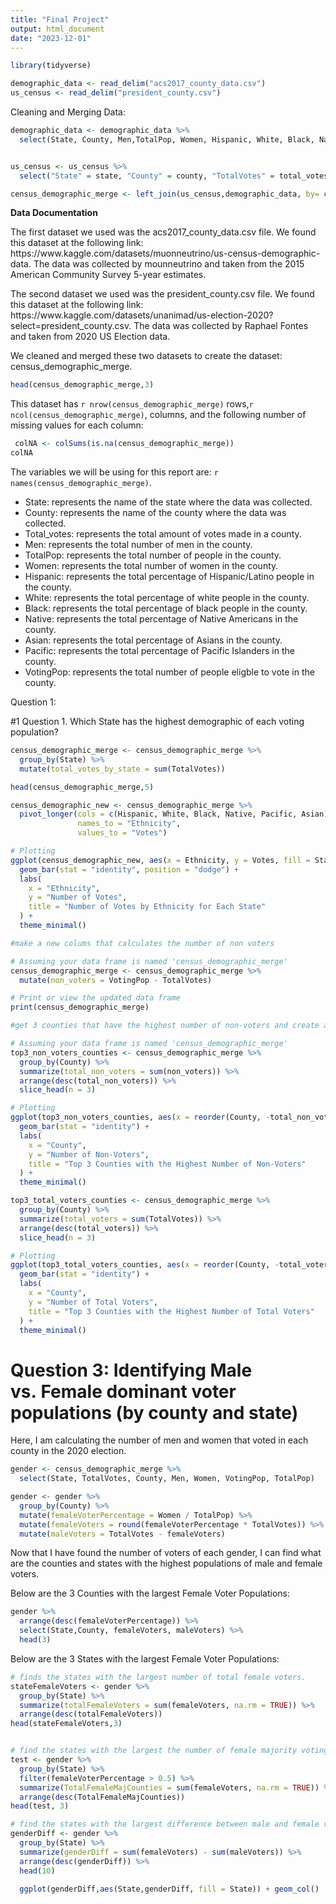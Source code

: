 ---
title: "Final Project"
output: html_document
date: "2023-12-01"
---

```{r}
library(tidyverse)

demographic_data <- read_delim("acs2017_county_data.csv")
us_census <- read_delim("president_county.csv")
```

Cleaning and Merging Data:
```{r}
demographic_data <- demographic_data %>% 
  select(State, County, Men,TotalPop, Women, Hispanic, White, Black, Native, Asian, Pacific, "VotingPop" = VotingAgeCitizen)


us_census <- us_census %>% 
  select("State" = state, "County" = county, "TotalVotes" = total_votes)

census_demographic_merge <- left_join(us_census,demographic_data, by= c("State","County"))
```

**Data Documentation**

The first dataset we used was the acs2017_county_data.csv file. We found this dataset at the
following link: https://www.kaggle.com/datasets/muonneutrino/us-census-demographic-data. The
data was collected by mounneutrino and taken from the 2015 American Community Survey 5-year
estimates.

The second dataset we used was the president_county.csv file. We found this dataset at the
following link: 
https://www.kaggle.com/datasets/unanimad/us-election-2020?select=president_county.csv. The
data was collected by Raphael Fontes and taken from 2020 US Election data.

We cleaned and merged these two datasets to create the dataset: census_demographic_merge.
```{r}
head(census_demographic_merge,3)
```
 This dataset has `r nrow(census_demographic_merge)` rows,`r ncol(census_demographic_merge)`,
 columns, and the following number of missing values for each column:
```{r}
 colNA <- colSums(is.na(census_demographic_merge))
colNA
```

The variables we will be using for this report are: `r names(census_demographic_merge)`.

* State: represents the name of the state where the data was collected.
* County: represents the name of the county where the data was collected.
* Total_votes: represents the total amount of votes made in a county.
* Men: represents the total number of men in the county.
* TotalPop: represents the total number of people in the county.
* Women: represents the total number of women in the county.
* Hispanic: represents the total percentage of Hispanic/Latino people in the county.
* White: represents the total percentage of white people in the county.
* Black: represents the total percentage of black people in the county.
* Native: represents the total percentage of Native Americans in the county.
* Asian: represents the total percentage of Asians in the county.
* Pacific: represents the total percentage of Pacific Islanders in the county.
* VotingPop: represents the total number of people eligble to vote in the county.

Question 1:


#1 Question 1. Which State has the highest demographic of each voting population?

```{r}
census_demographic_merge <- census_demographic_merge %>%
  group_by(State) %>%
  mutate(total_votes_by_state = sum(TotalVotes))

head(census_demographic_merge,5)

```

```{r}

census_demographic_new <- census_demographic_merge %>%
  pivot_longer(cols = c(Hispanic, White, Black, Native, Pacific, Asian),
               names_to = "Ethnicity",
               values_to = "Votes")

# Plotting
ggplot(census_demographic_new, aes(x = Ethnicity, y = Votes, fill = State)) +
  geom_bar(stat = "identity", position = "dodge") +
  labs(
    x = "Ethnicity",
    y = "Number of Votes",
    title = "Number of Votes by Ethnicity for Each State"
  ) +
  theme_minimal()

```
```{r}
#make a new colums that calculates the number of non voters

# Assuming your data frame is named 'census_demographic_merge'
census_demographic_merge <- census_demographic_merge %>%
  mutate(non_voters = VotingPop - TotalVotes)

# Print or view the updated data frame
print(census_demographic_merge)

```

```{r}
#get 3 counties that have the highest number of non-voters and create a bar graph showing it

# Assuming your data frame is named 'census_demographic_merge'
top3_non_voters_counties <- census_demographic_merge %>%
  group_by(County) %>%
  summarize(total_non_voters = sum(non_voters)) %>%
  arrange(desc(total_non_voters)) %>%
  slice_head(n = 3)

# Plotting
ggplot(top3_non_voters_counties, aes(x = reorder(County, -total_non_voters), y = total_non_voters, )) +
  geom_bar(stat = "identity") +
  labs(
    x = "County",
    y = "Number of Non-Voters",
    title = "Top 3 Counties with the Highest Number of Non-Voters"
  ) +
  theme_minimal()
```
```{r}

top3_total_voters_counties <- census_demographic_merge %>%
  group_by(County) %>%
  summarize(total_voters = sum(TotalVotes)) %>%
  arrange(desc(total_voters)) %>%
  slice_head(n = 3)

# Plotting
ggplot(top3_total_voters_counties, aes(x = reorder(County, -total_voters), y = total_voters)) +
  geom_bar(stat = "identity") +
  labs(
    x = "County",
    y = "Number of Total Voters",
    title = "Top 3 Counties with the Highest Number of Total Voters"
  ) +
  theme_minimal()
```

# Question 3: Identifying Male vs. Female dominant voter populations (by county and state)

Here, I am calculating the number of men and women that voted in each county in the 2020 election.
```{r}
gender <- census_demographic_merge %>% 
  select(State, TotalVotes, County, Men, Women, VotingPop, TotalPop)

gender <- gender %>% 
  group_by(County) %>% 
  mutate(femaleVoterPercentage = Women / TotalPop) %>% 
  mutate(femaleVoters = round(femaleVoterPercentage * TotalVotes)) %>% 
  mutate(maleVoters = TotalVotes - femaleVoters)
```

Now that I have found the number of voters of each gender, I can find what are the counties
and states with the highest populations of male and female voters.

Below are the 3 Counties with the largest Female Voter Populations:
```{r}
gender %>% 
  arrange(desc(femaleVoterPercentage)) %>% 
  select(State,County, femaleVoters, maleVoters) %>% 
  head(3)
```

Below are the 3 States with the largest Female Voter Populations:
```{r}
# finds the states with the largest number of total female voters.
stateFemaleVoters <- gender %>% 
  group_by(State) %>% 
  summarize(totalFemaleVoters = sum(femaleVoters, na.rm = TRUE)) %>% 
  arrange(desc(totalFemaleVoters))
head(stateFemaleVoters,3)


# find the states with the largest the number of female majority voting counties
test <- gender %>% 
  group_by(State) %>% 
  filter(femaleVoterPercentage > 0.5) %>% 
  summarize(TotalFemaleMajCounties = sum(femaleVoters, na.rm = TRUE)) %>% 
  arrange(desc(TotalFemaleMajCounties))
head(test, 3)

# find the states with the largest difference between male and female voters
genderDiff <- gender %>% 
  group_by(State) %>% 
  summarize(genderDiff = sum(femaleVoters) - sum(maleVoters)) %>% 
  arrange(desc(genderDiff)) %>% 
  head(10)
  
  ggplot(genderDiff,aes(State,genderDiff, fill = State)) + geom_col()
```
